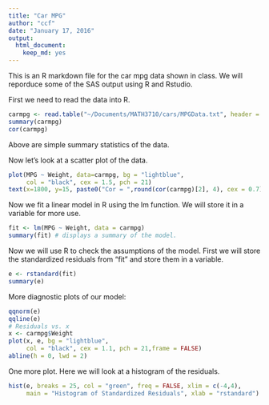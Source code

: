 ```yaml
---
title: "Car MPG"
author: "ccf"
date: "January 17, 2016"
output: 
  html_document: 
    keep_md: yes
---
```


This is an R markdown file for the car mpg data shown in class.  We will reporduce some of the SAS output using R and Rstudio.

First we need to read the data into R.

```r
carmpg <- read.table("~/Documents/MATH3710/cars/MPGData.txt", header = TRUE)
summary(carmpg)
cor(carmpg)
```


Above are simple summary statistics of the data.

Now let's look at a scatter plot of the data.

```r
plot(MPG ~ Weight, data=carmpg, bg = "lightblue", 
     col = "black", cex = 1.5, pch = 21)
text(x=1800, y=15, paste0("Cor = ",round(cor(carmpg)[2], 4), cex = 0.7))
```


Now we fit a linear model in R using the lm function. We will store it in a variable for more use.

```r
fit <- lm(MPG ~ Weight, data = carmpg)
summary(fit) # displays a summary of the model.
```


Now we will use R to check the assumptions of the model. First we will store the standardized residuals from "fit" and store them in a variable.

```r
e <- rstandard(fit)
summary(e)
```

More diagnostic plots of our model:
```r
qqnorm(e)
qqline(e)
# Residuals vs. x
x <- carmpg$Weight
plot(x, e, bg = "lightblue", 
     col = "black", cex = 1.1, pch = 21,frame = FALSE)
abline(h = 0, lwd = 2)
```

One more plot.  Here we will look at a histogram of the residuals.

```r
hist(e, breaks = 25, col = "green", freq = FALSE, xlim = c(-4,4), 
     main = "Histogram of Standardized Residuals", xlab = "rstandard")
```